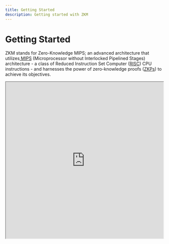 ```yaml
---
title: Getting Started
description: Getting started with ZKM
---
```



# Getting Started

ZKM stands for Zero-Knowledge MIPS; an advanced architecture that utilizes[ MIPS](https://en.wikipedia.org/wiki/MIPS_architecture) (Microprocessor without Interlocked Pipelined Stages) architecture - a class of Reduced Instruction Set Computer ([RISC](https://en.wikipedia.org/wiki/Reduced_instruction_set_computer)) CPU instructions - and harnesses the power of zero-knowledge proofs ([ZKPs](https://en.wikipedia.org/wiki/Zero-knowledge_proof)) to achieve its objectives.

<Bleed>
  <iframe
    src="https://www.youtube.com/embed/cfHB9X_Dr1Q?si=3535353535353535"
    title="YouTube video player"
    width="100%"
    height="500px"
    allow="accelerometer; autoplay; clipboard-write; encrypted-media; gyroscope; picture-in-picture; web-share"
    referrerpolicy="strict-origin-when-cross-origin"
    allowFullScreen
  />
</Bleed>

ZKM aims to provide a secure verifiable computing solution to trust the computation results generated by untrusted computers. The adoption of the MIPS architecture aligns perfectly with the vision of incorporating our zero-knowledge Virtual Machine into various digital domains such as Blockchain and Internet of Things. Our zkVM integrates seamlessly with blockchain technologies, potentially facilitating unparalleled interoperability and Hybrid ZK functionality for Optimistic Rollups. In non-blockchain systems including the IoT, Virtual Reality, cloud computing, and zero-knowledge machine learning, our zkVM has the potential to enable a secure communication channel by trusting devices’ computation results.
